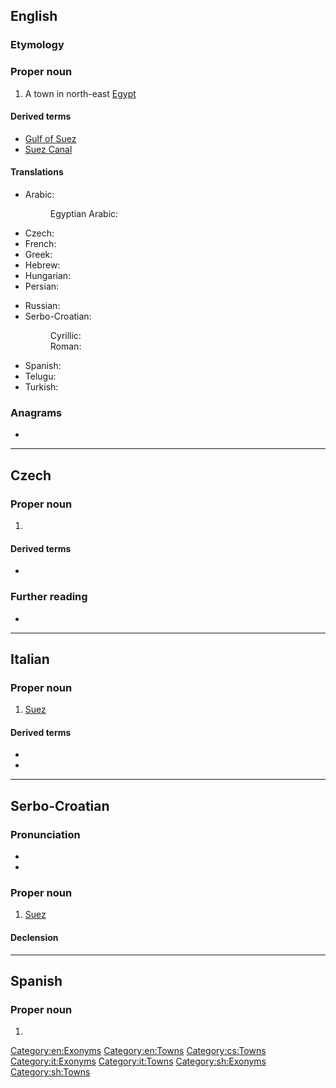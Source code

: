 {{also|suez|-süz}}
==English==

===Etymology===
{{rfelite|en}}

===Proper noun===
{{wikipedia}}
{{en-proper noun}}

# A town in north-east [[Egypt]]

====Derived terms====
* [[Gulf of Suez]]
* [[Suez Canal]]

====Translations====
{{trans-top|Suez, Egypt}}
* Arabic: {{t|ar|اَلسُّوَيْس|m}}
*: Egyptian Arabic: {{t|arz|السويس|tr=el-sewēs}}
* Czech: {{t+|cs|Suez|m}}
* French: {{t+|fr|Suez}}
* Greek: {{t+|el|Σουέζ|n}}
* Hebrew: {{t-|he|סואץ|m}}
* Hungarian: {{t|hu|Szuez}}
* Persian: {{t+|fa|سوئز|tr=suez}}
{{trans-mid}}
* Russian: {{t|ru|Суэ́ц|m}}
* Serbo-Croatian:
*: Cyrillic: {{t|sh|Су̀ез|m|sc=Cyrl}}
*: Roman: {{t+|sh|Sùez|m}}
* Spanish: {{t|es|Suez|m}}
* Telugu: {{t|te|సూయజ్}}
* Turkish: {{t|tr|Süveyş}}
{{trans-bottom}}

===Anagrams===
* {{anagrams|en|a=esuz|Suze|Zeus}}

[[Category:en:Exonyms]]
[[Category:en:Towns]]

----

==Czech==

===Proper noun===
{{cs-proper noun|g=m}}

# {{l|en|Suez}} {{gloss|town in north-east Egypt}}

====Derived terms====
* {{l|cs|suezský}}

===Further reading===
* {{R:KNLA}}

[[Category:cs:Towns]]

----

==Italian==

===Proper noun===
{{wikipedia|lang=it}}
{{it-proper noun}}

# [[#English|Suez]]

====Derived terms====
* {{l|it|Canale di Suez}}
* {{l|it|Golfo di Suez}}

[[Category:it:Exonyms]]
[[Category:it:Towns]]

----

==Serbo-Croatian==

===Pronunciation===
* {{IPA|/sǔez/|lang=sh}}
* {{hyphenation|Su|ez|lang=sh}}

===Proper noun===
{{sh-proper noun|g=m|head=Sùez}}

# [[#English|Suez]]

====Declension====
{{sh-decl-noun-unc
|Suez
|Sueza
|Suezu
|Suez
|Suezu
|Suezu
|Suezom
}}

[[Category:sh:Exonyms]]
[[Category:sh:Towns]]

----

==Spanish==

===Proper noun===
{{es-proper noun|m}}

# {{l|en|Suez}}